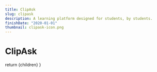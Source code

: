 ```yaml
---
title: ClipAsk
slug: clipask
description: A learning platform designed for students, by students.
finishDate: "2020-01-01"
thumbnail: clipask-icon.png
---
```



<Head>
    <title>ClipAsk</title>
</Head>

# ClipAsk

  return <PostLayout title="ClipAsk" slug="clipask" description="A learning platform designed for students, by students." finishDate="2020-01-01" thumbnail="clipask-icon.png">{children}</PostLayout>
}